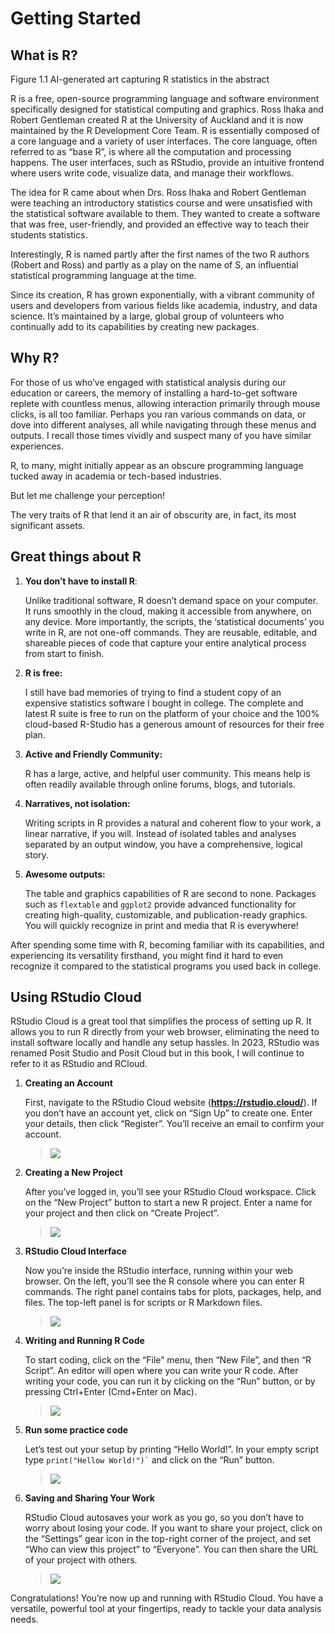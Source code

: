 # Getting Started

## What is R?

Figure 1.1 AI-generated art capturing R statistics in the abstract

R is a free, open-source programming language and software environment specifically designed for statistical computing and graphics. Ross Ihaka and Robert Gentleman created R at the University of Auckland and it is now maintained by the R Development Core Team. R is essentially composed of a core language and a variety of user interfaces. The core language, often referred to as "base R", is where all the computation and processing happens. The user interfaces, such as RStudio, provide an intuitive frontend where users write code, visualize data, and manage their workflows.

The idea for R came about when Drs. Ross Ihaka and Robert Gentleman were teaching an introductory statistics course and were unsatisfied with the statistical software available to them. They wanted to create a software that was free, user-friendly, and provided an effective way to teach their students statistics.

Interestingly, R is named partly after the first names of the two R authors (Robert and Ross) and partly as a play on the name of S, an influential statistical programming language at the time.

Since its creation, R has grown exponentially, with a vibrant community of users and developers from various fields like academia, industry, and data science. It's maintained by a large, global group of volunteers who continually add to its capabilities by creating new packages.

## Why R?

For those of us who've engaged with statistical analysis during our education or careers, the memory of installing a hard-to-get software replete with countless menus, allowing interaction primarily through mouse clicks, is all too familiar. Perhaps you ran various commands on data, or dove into different analyses, all while navigating through these menus and outputs. I recall those times vividly and suspect many of you have similar experiences.

R, to many, might initially appear as an obscure programming language tucked away in academia or tech-based industries.

But let me challenge your perception!

The very traits of R that lend it an air of obscurity are, in fact, its most significant assets.

## Great things about R

1.  **You don't have to install R**:

    Unlike traditional software, R doesn't demand space on your computer. It runs smoothly in the cloud, making it accessible from anywhere, on any device. More importantly, the scripts, the 'statistical documents' you write in R, are not one-off commands. They are reusable, editable, and shareable pieces of code that capture your entire analytical process from start to finish.

2.  **R is free:**

    I still have bad memories of trying to find a student copy of an expensive statistics software I bought in college. The complete and latest R suite is free to run on the platform of your choice and the 100% cloud-based R-Studio has a generous amount of resources for their free plan.

3.  **Active and Friendly Community:**

    R has a large, active, and helpful user community. This means help is often readily available through online forums, blogs, and tutorials.

4.  **Narratives, not isolation:**

    Writing scripts in R provides a natural and coherent flow to your work, a linear narrative, if you will. Instead of isolated tables and analyses separated by an output window, you have a comprehensive, logical story.

5.  **Awesome outputs:**

    The table and graphics capabilities of R are second to none. Packages such as `flextable` and `ggplot2` provide advanced functionality for creating high-quality, customizable, and publication-ready graphics. You will quickly recognize in print and media that R is everywhere!

After spending some time with R, becoming familiar with its capabilities, and experiencing its versatility firsthand, you might find it hard to even recognize it compared to the statistical programs you used back in college.

## Using RStudio Cloud

RStudio Cloud is a great tool that simplifies the process of setting up R. It allows you to run R directly from your web browser, eliminating the need to install software locally and handle any setup hassles. In 2023, RStudio was renamed Posit Studio and Posit Cloud but in this book, I will continue to refer to it as RStudio and RCloud.

1.  **Creating an Account**

    First, navigate to the RStudio Cloud website ([**https://rstudio.cloud/**](https://rstudio.cloud/)). If you don't have an account yet, click on "Sign Up" to create one. Enter your details, then click "Register". You'll receive an email to confirm your account.

    > ![](images/posit.cloud_%20(1).png)

2.  **Creating a New Project**

    After you've logged in, you'll see your RStudio Cloud workspace. Click on the "New Project" button to start a new R project. Enter a name for your project and then click on "Create Project".

    > ![](images/posit.cloud_login_code=sObwdDsWld0OQQ5q2vyhnQKQLbqk35.png)

3.  **RStudio Cloud Interface**

    Now you're inside the RStudio interface, running within your web browser. On the left, you'll see the R console where you can enter R commands. The right panel contains tabs for plots, packages, help, and files. The top-left panel is for scripts or R Markdown files.

    > ![](images/posit.cloud_login_code=sObwdDsWld0OQQ5q2vyhnQKQLbqk35%20(1).png)

4.  **Writing and Running R Code**

    To start coding, click on the "File" menu, then "New File", and then "R Script". An editor will open where you can write your R code. After writing your code, you can run it by clicking on the "Run" button, or by pressing Ctrl+Enter (Cmd+Enter on Mac).

    > ![](images/posit.cloud_login_code=sObwdDsWld0OQQ5q2vyhnQKQLbqk35%20(3).png)

5.  **Run some practice code**

    Let's test out your setup by printing "Hello World!". In your empty script type `` print("Hellow World!")` `` and click on the "Run" button.

    > ![](images/posit.cloud_login_code=sObwdDsWld0OQQ5q2vyhnQKQLbqk35%20(2).png)

6.  **Saving and Sharing Your Work**

    RStudio Cloud autosaves your work as you go, so you don't have to worry about losing your code. If you want to share your project, click on the "Settings" gear icon in the top-right corner of the project, and set "Who can view this project" to "Everyone". You can then share the URL of your project with others.

    > ![](images/posit.cloud_login_code=sObwdDsWld0OQQ5q2vyhnQKQLbqk35%20(4).png)

Congratulations! You're now up and running with RStudio Cloud. You have a versatile, powerful tool at your fingertips, ready to tackle your data analysis needs.
